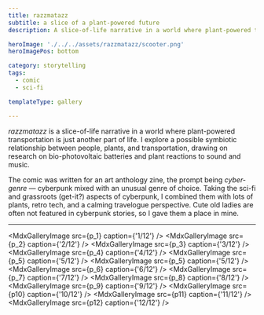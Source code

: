 ```yaml
---
title: razzmatazz
subtitle: a slice of a plant-powered future
description: A slice-of-life narrative in a world where plant-powered transportation is just another part of life, exploring a possible symbiotic relationship between people, plants, and transportation.

heroImage: './../../assets/razzmatazz/scooter.png'
heroImagePos: bottom

category: storytelling
tags:
  - comic
  - sci-fi

templateType: gallery

---
```





*razzmatazz* is a slice-of-life narrative in a world where plant-powered transportation is just another part of life. I explore a possible symbiotic relationship between people, plants, and transportation, drawing on research on bio-photovoltaic batteries and plant reactions to sound and music.

The comic was written for an art anthology zine, the prompt being *cyber-genre* — cyberpunk mixed with an unusual genre of choice. Taking the sci-fi and grassroots (get-it?) aspects of cyberpunk, I combined them with lots of plants, retro tech, and a calming travelogue perspective. Cute old ladies are often not featured in cyberpunk stories, so I gave them a place in mine.

---

<MdxGalleryImage src={p_1} caption={'1/12'} />
<MdxGalleryImage src={p_2} caption={'2/12'} />
<MdxGalleryImage src={p_3} caption={'3/12'} />
<MdxGalleryImage src={p_4} caption={'4/12'} />
<MdxGalleryImage src={p_5} caption={'5/12'} />
<MdxGalleryImage src={p_5} caption={'5/12'} />
<MdxGalleryImage src={p_6} caption={'6/12'} />
<MdxGalleryImage src={p_7} caption={'7/12'} />
<MdxGalleryImage src={p_8} caption={'8/12'} />
<MdxGalleryImage src={p_9} caption={'9/12'} />
<MdxGalleryImage src={p10} caption={'10/12'} />
<MdxGalleryImage src={p11} caption={'11/12'} />
<MdxGalleryImage src={p12} caption={'12/12'} />